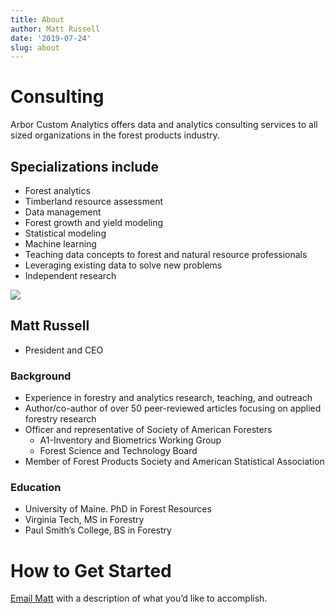 ```yaml
---
title: About
author: Matt Russell
date: '2019-07-24'
slug: about
---
```


# Consulting
Arbor Custom Analytics offers data and analytics consulting services to all sized organizations in the forest products industry. 

## Specializations include
* Forest analytics
* Timberland resource assessment
* Data management
* Forest growth and yield modeling
* Statistical modeling
* Machine learning
* Teaching data concepts to forest and natural resource professionals
* Leveraging existing data to solve new problems
* Independent research

  
  
![](https://publons.com/media/thumbs/academic/photos/c8657123370249838b8a49d51b6dff3e.jpg.200x200_q95_crop_detail_upscale.jpg) 

## Matt Russell
* President and CEO

### Background
* Experience in forestry and analytics research, teaching, and outreach
* Author/co-author of over 50 peer-reviewed articles focusing on applied forestry research
* Officer and representative of Society of American Foresters
  + A1-Inventory and Biometrics Working Group
  + Forest Science and Technology Board
* Member of Forest Products Society and American Statistical Association  

### Education
* University of Maine. PhD in Forest Resources
* Virginia Tech, MS in Forestry
* Paul Smith's College, BS in Forestry

# How to Get Started
[Email Matt](mailto:matt@arbor-analytics.com) with a description of what you’d like to accomplish. 
